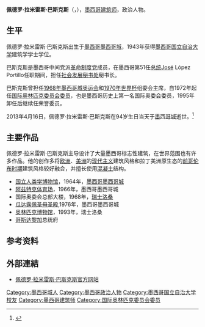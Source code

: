 {{Infobox architect
|name                 = 佩德罗·拉米雷斯·巴斯克斯
|image                = 
|nationality          = {{MEX}} 
|birth_date           = {{Birth date|1919|04|16}}
|birth_place          = [[墨西哥|墨西哥]][[墨西哥城|墨西哥城]]
|death_date           = {{death date and age|2013|04|16|1919|04|16}}
|death_place          = 墨西哥墨西哥城
|profession           = 建筑师
|alma_mater           = [[墨西哥国立自治大学|墨西哥国立自治大学]]
|practice             =
| party                     = [[革命制度党|革命制度党]]
|significant_buildings= [[阿兹特克体育场|阿兹特克体育场]]<br>[[瓜达露佩圣母圣殿|瓜达露佩圣母圣殿]]<br>[[国立人类学博物馆|国立人类学博物馆]]
|significant_projects =
|awards               =
}}

'''佩德罗·拉米雷斯·巴斯克斯'''（{{lang-es|'''Pedro Ramírez Vázquez'''}}，{{bd|1919年|4月16日|2013年|4月16日|catIdx=Vázquez巴斯克斯}}），[[墨西哥|墨西哥]][[建筑师|建筑师]]，政治人物。

== 生平 ==
佩德罗·拉米雷斯·巴斯克斯出生于[[墨西哥|墨西哥]][[墨西哥城|墨西哥城]]，1943年获得[[墨西哥国立自治大学|墨西哥国立自治大学]]建筑学学士学位。

巴斯克斯是墨西哥中间党派[[革命制度党|革命制度党]]成员，在墨西哥第51任[[墨西哥总统|总统]]José López Portillo任职期间，担任[[社会发展秘书处|社会发展秘书处]]秘书长。

巴斯克斯曾担任[[1968年墨西哥城奥运会|1968年墨西哥城奥运会]]和[[1970年世界杯|1970年世界杯]]组委会主席，自1972年起任[[国际奥林匹克委员会|国际奥林匹克委员会]][[国际奥林匹克委员会委员列表|委员]]，也是墨西哥历史上第一名国际奥委会委员，1995年卸任后继续任荣誉委员。

2013年4月16日，佩德罗·拉米雷斯·巴斯克斯在94岁生日当天于[[墨西哥城|墨西哥城]]逝世。<ref>{{cite news |author= |url=http://www.eluniversal.com.mx/notas/917160.html |title=Falleció el arquitecto Pedro Ramírez Vázquez |work=El Universal |date=2013-04-16 |accessdate=2013-04-20 |archive-date=2015-01-02 |archive-url=https://web.archive.org/web/20150102161254/http://www.eluniversal.com.mx/notas/917160.html |dead-url=no }}</ref>

== 主要作品 ==

佩德罗·拉米雷斯·巴斯克斯主导设计了大量墨西哥标志性建筑，在世界范围也有许多作品。他的创作多将[[欧洲|欧洲]]、[[美洲|美洲]]的[[现代主义建筑|现代主义]]建筑风格和拉丁美洲原生态的[[前哥伦布时期|前哥伦布时期]]建筑风格较好融合，并擅长使用[[混凝土|混凝土]]结构。
*[[国立人类学博物馆|国立人类学博物馆]]，1964年，[[墨西哥|墨西哥]][[墨西哥城|墨西哥城]]
*[[阿兹特克体育场|阿兹特克体育场]]，1966年，墨西哥墨西哥城
*国际奥委会总部大楼，1968年，[[瑞士|瑞士]][[洛桑|洛桑]]
*[[瓜达露佩圣母圣殿|瓜达露佩圣母圣殿]],1976年，墨西哥墨西哥城
*[[奥林匹克博物馆|奥林匹克博物馆]]，1993年，瑞士洛桑
*[[哥斯达黎加|哥斯达黎加]]总统府

== 参考资料 ==
{{reflist}}

== 外部連結 ==
* [https://web.archive.org/web/20110715152613/http://www.ramirezvazquezpedro.com/ 佩德罗·拉米雷斯·巴斯克斯官方网站]
{{Authority control}}

{{DEFAULTSORT:Vázquez巴斯克斯}}
[[Category:墨西哥城人|Category:墨西哥城人]]
[[Category:墨西哥政治人物|Category:墨西哥政治人物]]
[[Category:墨西哥国立自治大学校友|Category:墨西哥国立自治大学校友]]
[[Category:墨西哥建筑师|Category:墨西哥建筑师]]
[[Category:国际奥林匹克委员会委员|Category:国际奥林匹克委员会委员]]